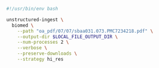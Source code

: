 ```bash Shell
#!/usr/bin/env bash

unstructured-ingest \
  biomed \
    --path "oa_pdf/07/07/sbaa031.073.PMC7234218.pdf" \
    --output-dir $LOCAL_FILE_OUTPUT_DIR \
    --num-processes 2 \
    --verbose \
    --preserve-downloads \
    --strategy hi_res
```
